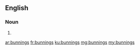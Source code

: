 ==English==

===Noun===
{{head|en|noun plural form}}

# {{plural of|bunning|lang=en}}

[[ar:bunnings]]
[[fr:bunnings]]
[[ku:bunnings]]
[[mg:bunnings]]
[[my:bunnings]]